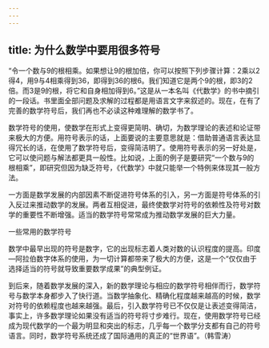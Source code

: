 ```yaml
---
---
---
```

title: 为什么数学中要用很多符号
---




“令一个数与9的根相乘。如果想让9的根加倍，你可以按照下列步骤计算：2乘以2得4，用9与4相乘得到36，即得到36的根6。我们知道它是两个9的根，即3的2倍。而3是9的根，将它和自身相加得到6。”这是从一本名叫《代数学》的书中摘引的一段话。书里面全部问题及求解的过程都是用语言文字来叙述的。现在，在有了完善的数学符号后，我们再也不必读这种难理解的数学书了。

数学符号的使用，使数学在形式上变得更简明、确切，为数学理论的表述和论证带来极大的方便。用符号表示的话，上面要说的主要意思就是：借助普通语言表达显得冗长的话，在使用了数学符号后，变得简洁明了。使用符号表示的另一好处是，它可以使问题与解法都更具一般性。比如说，上面的例子是要研究“一个数与9的根相乘”，即研究但因为缺乏符号，《代数学》中就只能举一个特例来体现其一般方法。

一方面是数学发展的内部因素不断促进符号体系的引入，另一方面是符号体系的引入反过来推动数学的发展。两者互相促进，最终使数学对符号的依赖性及符号对数学的重要性不断增强。适当的数学符号常常成为推动数学发展的巨大力量。

一些常用的数学符号



数学中最早出现的符号是数字，它的出现标志着人类对数的认识程度的提高。印度—阿拉伯数字体系的使用，为一切计算都带来了极大的方便，这是一个“仅仅由于选择适当的符号就导致重要数学成果”的典型例证。



到后来，随着数学发展的深入，新的数学理论与相应的数学符号相伴而行，数学符号与数学本身都步入了快行道。当数学抽象化、精确化程度越来越高的时候，数学对符号的依赖程度也越来越强。最后，引入数学符号已不仅仅是让表述变得简洁，事实上，许多数学理论如果没有适当的符号将寸步难行。现在，使用数学符号已经成为现代数学的一个最为明显和突出的标志，几乎每一个数学分支都有自己的符号语言。同时，数学符号系统还成了国际通用的真正的“世界语”。（韩雪涛）